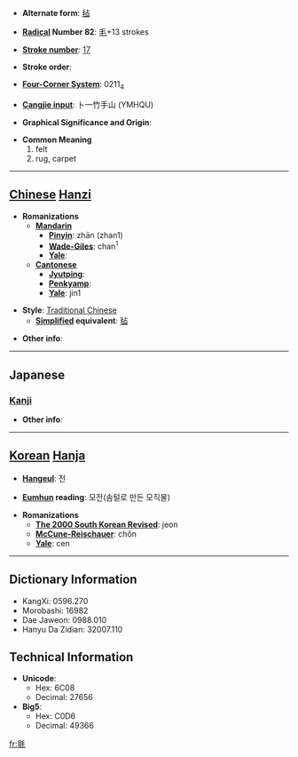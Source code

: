 * '''Alternate form''': [[毡]]

* '''[[Wiktionary:Chinese radical index| Radical]] Number 82''': [[Wiktionary:Chinese radical index 毛|毛]]+13 strokes

* '''[[Wiktionary:Chinese total strokes index|Stroke number]]''': [[Wiktionary:Chinese total strokes index 17|17]]

* '''Stroke order''': 

* '''[[Wiktionary:Chinese four corner index|Four-Corner System]]''': 0211<sub>4</sub>

* '''[[Wiktionary:Chinese Cangjie index|Cangjie input]]''': 卜一竹手山 (YMHQU)

* '''Graphical Significance and Origin''': 

* '''Common Meaning'''
*#felt
*# rug, carpet


----

== [[Chinese]] [[Hanzi]] ==

* '''Romanizations'''
** '''[[Mandarin]]'''
*** '''[[Pinyin]]''': zhān (zhan1)
*** '''[[Wade-Giles]]''': chan<sup>1</sup>
*** '''[[Yale]]''': 
** '''[[Cantonese]]'''
*** '''[[Jyutping]]''':
*** '''[[Penkyamp]]''': 
*** '''[[Yale]]''': jin1

* '''Style''': [[Traditional Chinese]] 
** '''[[Simplified Chinese|Simplified]] equivalent''': [[毡]]

* '''Other info''': 

----

==Japanese==
===[[Kanji]]===
{{kanji|on readings=[[せん]] (sen)|kun readings=[[もうせん]] (mousen)}}

* '''Other info''':  

----

== [[Korean]] [[Hanja]] ==

* '''[[Hangeul]]''': 전

* '''[[Eumhun]] reading''': 모전(솜털로 만든 모직물)

* '''Romanizations'''
** '''[[The 2000 South Korean Revised Romanization|The 2000 South Korean Revised]]''': jeon
** '''[[McCune-Reischauer]]''': chŏn
** '''[[Yale]]''': cen

----

== Dictionary Information ==

* KangXi: 0596.270
* Morobashi: 16982
* Dae Jaweon: 0988.010
* Hanyu Da Zidian: 32007.110

== Technical Information ==

* '''Unicode''':
** Hex: 6C08
** Decimal: 27656
* '''Big5''':
** Hex: C0D6
** Decimal: 49366

[[fr:氈]]